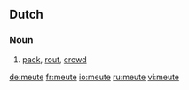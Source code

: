 ==Dutch==

===Noun===
{{nl-noun|g1=m|g2=f|pl1=meuten|pl2=meutes|dim=-}}

# [[pack]], [[rout]], [[crowd]]

[[de:meute]]
[[fr:meute]]
[[io:meute]]
[[ru:meute]]
[[vi:meute]]
